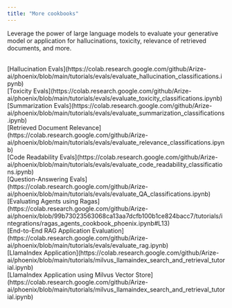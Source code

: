 ```yaml
---
title: "More cookbooks"
---
```


Leverage the power of large language models to evaluate your generative model or application for hallucinations, toxicity, relevance of retrieved documents, and more.

<CardGroup cols={3}>
<Card img="https://storage.googleapis.com/arize-phoenix-assets/assets/images/phoenix-docs-images/7ee4852b-image.avif" title="LLM Evaluations">
<br />
[Hallucination Evals](https://colab.research.google.com/github/Arize-ai/phoenix/blob/main/tutorials/evals/evaluate_hallucination_classifications.ipynb)
<br />
[Toxicity Evals](https://colab.research.google.com/github/Arize-ai/phoenix/blob/main/tutorials/evals/evaluate_toxicity_classifications.ipynb)
<br />
[Summarization Evals](https://colab.research.google.com/github/Arize-ai/phoenix/blob/main/tutorials/evals/evaluate_summarization_classifications.ipynb)
</Card>
<Card img="https://storage.googleapis.com/arize-phoenix-assets/assets/images/phoenix-docs-images/88df8d30-image.avif" title="Evaluations Use Cases">
<br />
[Retrieved Document Relevance](https://colab.research.google.com/github/Arize-ai/phoenix/blob/main/tutorials/evals/evaluate_relevance_classifications.ipynb)
<br />
[Code Readability Evals](https://colab.research.google.com/github/Arize-ai/phoenix/blob/main/tutorials/evals/evaluate_code_readability_classifications.ipynb)
<br />
[Question-Answering Evals](https://colab.research.google.com/github/Arize-ai/phoenix/blob/main/tutorials/evals/evaluate_QA_classifications.ipynb)
<br />
[Evaluating Agents using Ragas](https://colab.research.google.com/github/Arize-ai/phoenix/blob/99b73023563068ca13aa7dcfb100b1ce824bacc7/tutorials/integrations/ragas_agents_cookbook_phoenix.ipynb#L13)
</Card>
<Card img="https://storage.googleapis.com/arize-phoenix-assets/assets/images/phoenix-docs-images/33ec0e2a-image.avif" title="Evaluating and Improving RAG Applications">
<br />
[End-to-End RAG Application Evaluation](https://colab.research.google.com/github/Arize-ai/phoenix/blob/main/tutorials/evals/evaluate_rag.ipynb)
<br />
[LlamaIndex Application](https://colab.research.google.com/github/Arize-ai/phoenix/blob/main/tutorials/milvus_llamaindex_search_and_retrieval_tutorial.ipynb)
<br />
[LlamaIndex Application using Milvus Vector Store](https://colab.research.google.com/github/Arize-ai/phoenix/blob/main/tutorials/milvus_llamaindex_search_and_retrieval_tutorial.ipynb)
</Card>
</CardGroup>
